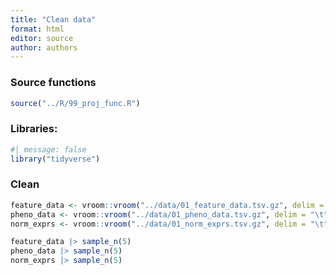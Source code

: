 ```yaml
---
title: "Clean data"
format: html
editor: source
author: authors
---
```


### Source functions

```r
source("../R/99_proj_func.R")
```

### Libraries:

```r
#| message: false
library("tidyverse")
```

### Clean

```r

feature_data <- vroom::vroom("../data/01_feature_data.tsv.gz", delim = "\t")
pheno_data <- vroom::vroom("../data/01_pheno_data.tsv.gz", delim = "\t")
norm_exprs <- vroom::vroom("../data/01_norm_exprs.tsv.gz", delim = "\t")

```

```r

feature_data |> sample_n(5)
pheno_data |> sample_n(5)
norm_exprs |> sample_n(5)

```

```r

```
